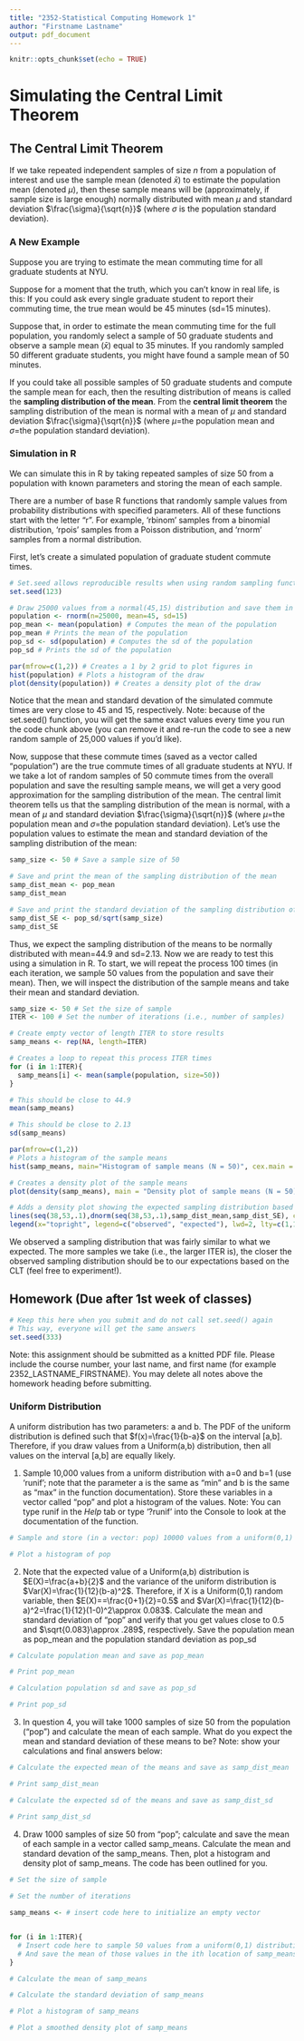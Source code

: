 ```yaml
---
title: "2352-Statistical Computing Homework 1"
author: "Firstname Lastname"
output: pdf_document
---
```


```r
knitr::opts_chunk$set(echo = TRUE)
```

# Simulating the Central Limit Theorem

## The Central Limit Theorem
If we take repeated independent samples of size $n$ from a population of interest and use the sample mean (denoted $\bar{x}$) to estimate the population mean (denoted $\mu$), then these sample means will be (approximately, if sample size is large enough) normally distributed with mean $\mu$ and standard deviation $\frac{\sigma}{\sqrt{n}}$ (where $\sigma$ is the population standard deviation).     

### A New Example  
Suppose you are trying to estimate the mean commuting time for all graduate students at NYU. 

Suppose for a moment that the truth, which you can't know in real life, is this: If you could ask every single graduate student to report their commuting time, the true mean would be 45 minutes (sd=15 minutes). 

Suppose that, in order to estimate the mean commuting time for the full population, you randomly select a sample of 50 graduate students and observe a sample mean ($\bar{x}$) equal to 35 minutes. If you randomly sampled 50 different graduate students, you might have found a sample mean of 50 minutes. 

If you could take all possible samples of 50 graduate students and compute the sample mean for each, then the resulting distribution of means is called the **sampling distribution of the mean**. From the **central limit theorem** the sampling distribution of the mean is normal with a mean of $\mu$ and standard deviation $\frac{\sigma}{\sqrt{n}}$ (where $\mu$=the population mean and $\sigma$=the population standard deviation). 


### Simulation in R
We can simulate this in R by taking repeated samples of size 50 from a population with known parameters and storing the mean of each sample. 

There are a number of base R functions that randomly sample values from probability distributions with specified parameters. All of these functions start with the letter "r". For example, 'rbinom' samples from a binomial distribution, 'rpois' samples from a Poisson distribution, and 'rnorm' samples from a normal distribution.     

First, let's create a simulated population of graduate student commute times.   
```r
# Set.seed allows reproducible results when using random sampling functions 
set.seed(123)

# Draw 25000 values from a normal(45,15) distribution and save them in a vector: population
population <- rnorm(n=25000, mean=45, sd=15) 
pop_mean <- mean(population) # Computes the mean of the population
pop_mean # Prints the mean of the population
pop_sd <- sd(population) # Computes the sd of the population
pop_sd # Prints the sd of the population

par(mfrow=c(1,2)) # Creates a 1 by 2 grid to plot figures in 
hist(population) # Plots a histogram of the draw
plot(density(population)) # Creates a density plot of the draw
```
      
Notice that the mean and standard devation of the simulated commute times are very close to 45 and 15, respectively. Note: because of the set.seed() function, you will get the same exact values every time you run the code chunk above (you can remove it and re-run the code to see a new random sample of 25,000 values if you'd like).   

Now, suppose that these commute times (saved as a vector called "population") are the true commute times of all graduate students at NYU. If we take a lot of random samples of 50 commute times from the overall population and save the resulting sample means, we will get a very good approximation for the sampling distribution of the mean. The central limit theorem tells us that the sampling distribution of the mean is normal, with a mean of $\mu$ and standard deviation $\frac{\sigma}{\sqrt{n}}$ (where $\mu$=the population mean and $\sigma$=the population standard deviation). Let's use the population values to estimate the mean and standard deviation of the sampling distribution of the mean:   

```r
samp_size <- 50 # Save a sample size of 50

# Save and print the mean of the sampling distribution of the mean
samp_dist_mean <- pop_mean
samp_dist_mean

# Save and print the standard deviation of the sampling distribution of the mean
samp_dist_SE <- pop_sd/sqrt(samp_size)
samp_dist_SE
```


Thus, we expect the sampling distribution of the means to be normally distributed with mean=44.9 and sd=2.13. Now we are ready to test this using a simulation in R. To start, we will repeat the process 100 times (in each iteration, we sample 50 values from the population and save their mean). Then, we will inspect the distribution of the sample means and take their mean and standard deviation.   

```r
samp_size <- 50 # Set the size of sample
ITER <- 100 # Set the number of iterations (i.e., number of samples)

# Create empty vector of length ITER to store results 
samp_means <- rep(NA, length=ITER)

# Creates a loop to repeat this process ITER times
for (i in 1:ITER){
  samp_means[i] <- mean(sample(population, size=50))
}

# This should be close to 44.9
mean(samp_means)

# This should be close to 2.13
sd(samp_means)

par(mfrow=c(1,2))
# Plots a histogram of the sample means
hist(samp_means, main="Histogram of sample means (N = 50)", cex.main = 0.8)

# Creates a density plot of the sample means 
plot(density(samp_means), main = "Density plot of sample means (N = 50)", cex.main = 0.8)

# Adds a density plot showing the expected sampling distribution based on CLT
lines(seq(38,53,.1),dnorm(seq(38,53,.1),samp_dist_mean,samp_dist_SE), col=2)
legend(x="topright", legend=c("observed", "expected"), lwd=2, lty=c(1,1),col=c(1,2), cex= 0.6) 
```
    
We observed a sampling distribution that was fairly similar to what we expected. The more samples we take (i.e., the larger ITER is), the closer the observed sampling distribution should be to our expectations based on the CLT (feel free to experiment!). 

## Homework (Due after 1st week of classes)  
```r
# Keep this here when you submit and do not call set.seed() again 
# This way, everyone will get the same answers
set.seed(333)
```
  

Note: this assignment should be submitted as a knitted PDF file. Please include the course number, your last name, and first name (for example 2352_LASTNAME_FIRSTNAME). You may delete all notes above the homework heading before submitting. 

### Uniform Distribution
A uniform distribution has two parameters: a and b. The PDF of the uniform distribution is defined such that $f(x)=\frac{1}{b-a}$ on the interval [a,b]. Therefore, if you draw values from a Uniform(a,b) distribution, then all values on the interval [a,b] are equally likely.   

1. Sample 10,000 values from a uniform distribution with a=0 and b=1 (use 'runif'; note that the parameter a is the same as "min" and b is the same as "max" in the function documentation). Store these variables in a vector called "pop" and plot a histogram of the values. Note: You can type runif in the *Help* tab or type '?runif' into the Console to look at the documentation of the function.
```r
# Sample and store (in a vector: pop) 10000 values from a uniform(0,1) distribution

# Plot a histogram of pop

```
   
2. Note that the expected value of a Uniform(a,b) distribution is $E(X)=\frac{a+b}{2}$ and the variance of the uniform distribution is $Var(X)=\frac{1}{12}(b-a)^2$. Therefore, if X is a Uniform(0,1) random variable, then $E(X)==\frac{0+1}{2}=0.5$ and $Var(X)=\frac{1}{12}(b-a)^2=\frac{1}{12}(1-0)^2\approx 0.083$. Calculate the mean and standard deviation of "pop" and verify that you get values close to $0.5$ and $\sqrt{0.083}\approx .289$, respectively. Save the population mean as pop_mean and the population standard deviation as pop_sd    
```r
# Calculate population mean and save as pop_mean

# Print pop_mean  

# Calculation population sd and save as pop_sd

# Print pop_sd

```  
    
3. In question 4, you will take 1000 samples of size 50 from the population ("pop") and calculate the mean of each sample. What do you expect the mean and standard deviation of these means to be? Note: show your calculations and final answers below:  
```r
# Calculate the expected mean of the means and save as samp_dist_mean

# Print samp_dist_mean  

# Calculate the expected sd of the means and save as samp_dist_sd

# Print samp_dist_sd  

```  

   
4. Draw 1000 samples of size 50 from "pop"; calculate and save the mean of each sample in a vector called samp_means. Calculate the mean and standard devation of the samp_means. Then, plot a histogram and density plot of samp_means. The code has been outlined for you.   
```r
# Set the size of sample 
 
# Set the number of iterations  

samp_means <- # insert code here to initialize an empty vector


for (i in 1:ITER){
  # Insert code here to sample 50 values from a uniform(0,1) distribution
  # And save the mean of those values in the ith location of samp_means
}

# Calculate the mean of samp_means

# Calculate the standard deviation of samp_means

# Plot a histogram of samp_means

# Plot a smoothed density plot of samp_means  

```
   
  

